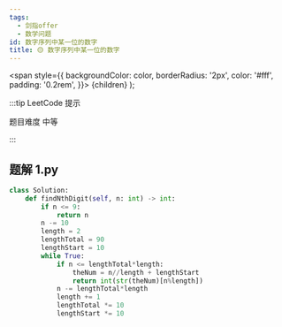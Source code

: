 ```yaml
---
tags:
  - 剑指offer
  - 数学问题
id: 数字序列中某一位的数字
title: 🟡 数字序列中某一位的数字
---
```


  <span
    style={{
      backgroundColor: color,
      borderRadius: '2px',
      color: '#fff',
      padding: '0.2rem',
    }}>
    {children}
  </span>
);

:::tip LeetCode 提示

题目难度 <Highlight color="#ffc01e">中等</Highlight>

:::

## 题解 1.py

```py
class Solution:
    def findNthDigit(self, n: int) -> int:
        if n <= 9:
            return n
        n -= 10
        length = 2
        lengthTotal = 90
        lengthStart = 10
        while True:
            if n <= lengthTotal*length:
                theNum = n//length + lengthStart
                return int(str(theNum)[n%length])
            n -= lengthTotal*length
            length += 1
            lengthTotal *= 10
            lengthStart *= 10
```


